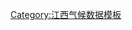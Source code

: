 {{Weather box
|width = auto
|single line = Y
|metric first = Y
|location = 1981–2010年间抚州市[[东乡区]]的平均气象数据
|Jan high C = 9.6
|Feb high C = 12.0
|Mar high C = 16.1
|Apr high C = 22.5
|May high C = 27.4
|Jun high C = 30.1
|Jul high C = 34.1
|Aug high C = 33.4
|Sep high C = 29.5
|Oct high C = 24.4
|Nov high C = 18.5
|Dec high C = 12.7

|Jan mean C = 5.6
|Feb mean C = 8.0
|Mar mean C = 11.8
|Apr mean C = 18.0
|May mean C = 22.9
|Jun mean C = 26.0
|Jul mean C = 29.6
|Aug mean C = 28.8
|Sep mean C = 25.0
|Oct mean C = 19.5
|Nov mean C = 13.5
|Dec mean C = 7.6

|Jan low C = 2.7
|Feb low C = 5.0
|Mar low C = 8.6
|Apr low C = 14.5
|May low C = 19.3
|Jun low C = 22.7
|Jul low C = 25.8
|Aug low C = 25.3
|Sep low C = 21.6
|Oct low C = 15.9
|Nov low C = 9.8
|Dec low C = 4.0
|precipitation colour = green
|Jan precipitation mm = 87.9
|Feb precipitation mm = 119.1
|Mar precipitation mm = 204.6
|Apr precipitation mm = 249.0
|May precipitation mm = 238.4
|Jun precipitation mm = 333.0
|Jul precipitation mm = 154.9
|Aug precipitation mm = 133.9
|Sep precipitation mm = 79.3
|Oct precipitation mm = 55.1
|Nov precipitation mm = 80.1
|Dec precipitation mm = 55.9
|year precipitation mm =
|Jan humidity = 82
|Feb humidity = 81
|Mar humidity = 82
|Apr humidity = 81
|May humidity = 79
|Jun humidity = 81
|Jul humidity = 73
|Aug humidity = 77
|Sep humidity = 79
|Oct humidity = 77
|Nov humidity = 78
|Dec humidity = 77
|source = [https://web.archive.org/web/20180905194950/http://data.cma.cn/data/weatherBk.html 中国气象数据网]
}}<noinclude>
[[Category:江西气候数据模板]]
</noinclude>